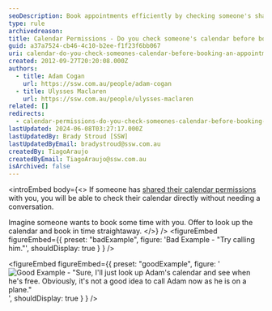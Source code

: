 ```yaml
---
seoDescription: Book appointments efficiently by checking someone's shared calendar permissions before scheduling a meeting.
type: rule
archivedreason:
title: Calendar Permissions - Do you check someone's calendar before booking an appointment?
guid: a37a7524-cb46-4c10-b2ee-f1f23f6bb067
uri: calendar-do-you-check-someones-calendar-before-booking-an-appointment
created: 2012-09-27T20:20:08.000Z
authors:
  - title: Adam Cogan
    url: https://ssw.com.au/people/adam-cogan
  - title: Ulysses Maclaren
    url: https://ssw.com.au/people/ulysses-maclaren
related: []
redirects:
  - calendar-permissions-do-you-check-someones-calendar-before-booking-an-appointment
lastUpdated: 2024-06-08T03:27:17.000Z
lastUpdatedBy: Brady Stroud [SSW]
lastUpdatedByEmail: bradystroud@ssw.com.au
createdBy: TiagoAraujo
createdByEmail: TiagoAraujo@ssw.com.au
isArchived: false
---
```


<introEmbed
  body={<>
If someone has [shared their calendar permissions](/calendar-do-you-allow-full-access-to-calendar-admins) with you, you will be able to check their calendar directly without needing a conversation.

Imagine someone wants to book some time with you. Offer to look up the calendar and book in time straightaway.
  </>}
/>
<figureEmbed figureEmbed={{
  preset: "badExample",
  figure: 'Bad Example - "Try calling him."',
  shouldDisplay: true
} } />


<figureEmbed figureEmbed={{
  preset: "goodExample",
  figure: '![Good Example - "Sure, I\'ll just look up Adam\'s calendar and see when he\'s free. Obviously, it\'s not a good idea to call Adam now as he is on a plane."](/uploads/rules/calendar-do-you-check-someones-calendar-before-booking-an-appointment/adams-calendar.jpg)',
  shouldDisplay: true
} } />
